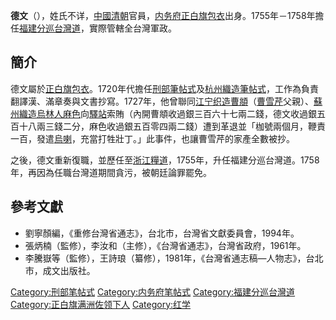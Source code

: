'''德文'''（{{bd|?||?|}}），姓氏不详，[[中國|中國]][[清朝|清朝]]官員，[[内务府正白旗|内务府正白旗]][[包衣|包衣]]出身。1755年－1758年擔任[[福建分巡台灣道|福建分巡台灣道]]，實際管轄全台灣軍政。

==簡介==

德文屬於[[内务府正白旗|正白旗]][[包衣|包衣]]。1720年代擔任[[刑部|刑部]][[筆帖式|筆帖式]]及[[杭州織造|杭州織造]][[筆帖式|筆帖式]]，工作為負責翻譯漢、滿章奏與文書抄寫。1727年，他曾聯同[[江宁织造|江宁织造]][[曹頫|曹頫]]（[[曹雪芹|曹雪芹]]父親）、[[蘇州織造|蘇州織造]][[烏林人|烏林人]][[麻色|麻色]]向[[驛站|驛站]]索賄（內開曹頫收過銀三百六十七兩二錢，德文收過銀五百十八兩三錢二分，麻色收過銀五百零四兩二錢）遭到革退並「枷號兩個月，鞭責一百，發遣[[打牲乌拉|烏喇]]，充當打牲壯丁。」此事件，也讓曹雪芹的家產全數被抄。

之後，德文重新復職，並歷任至[[浙江|浙江]][[糧道|糧道]]，1755年，升任福建分巡台灣道。1758年，再因為任職台灣道期間貪污，被朝廷論罪罷免。

==參考文獻==
*劉寧顏編，《重修台灣省通志》，台北市，台灣省文獻委員會，1994年。
*張炳楠（監修），李汝和（主修），《台灣省通志》，台灣省政府，1961年。 
*李騰嶽等（監修），王詩琅（纂修），1981年，《台灣省通志稿—人物志》，台北市，成文出版社。

{{start box}}
{{s-before|[[拕穆齊圖|拕穆齊圖]]}}
{{s-title|[[福建分巡台灣道|福建分巡台灣道]]|1755年－1758年}}
{{s-after|[[楊景素|楊景素]]}}
{{end box}}
{{臺灣統治者}}
[[Category:刑部笔帖式|Category:刑部笔帖式]]
[[Category:内务府笔帖式|Category:内务府笔帖式]]
[[Category:福建分巡台灣道|Category:福建分巡台灣道]]
[[Category:正白旗满洲佐领下人|Category:正白旗满洲佐领下人]]
[[Category:红学|Category:红学]]
